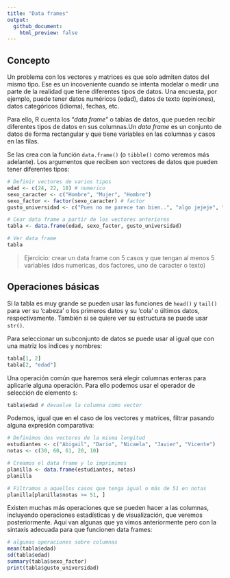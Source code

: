 ```yaml
---
title: "Data frames"
output: 
  github_document:
    html_preview: false
---
```


## Concepto

Un problema con los vectores y matrices es que solo admiten datos del mismo tipo. Ese es un incoveniente cuando se intenta modelar o medir una parte de la realidad que tiene diferentes tipos de datos. 
Una encuesta, por ejemplo, puede tener datos numéricos (edad), datos de texto (opiniones), datos categóricos (idioma), fechas, etc.

Para ello, R cuenta los "*data frame*" o tablas de datos, que pueden recibir diferentes tipos de datos en sus columnas.Un *data frame* es un conjunto de datos de forma rectangular y que tiene variables en las columnas y casos en las filas.

Se las crea con la función `data.frame()` (o `tibble()` como veremos más adelante). Los argumentos que reciben son vectores de datos que pueden tener diferentes tipos:

```r
# Definir vectores de varios tipos
edad <- c(24, 22, 18) # numerico
sexo_caracter <- c("Hombre", "Mujer", "Hombre")
sexo_factor <- factor(sexo_caracter) # factor
gusto_universidad <- c("Pues no me parece tan bien..", "algo jejeje", "como q si") # texto

# Cear data frame a partir de los vectores anteriores
tabla <- data.frame(edad, sexo_factor, gusto_universidad)

# Ver data frame
tabla
```

> Ejercicio: crear un data frame con 5 casos  y que tengan al menos 5 variables (dos numericas, dos factores, uno de caracter o texto)

## Operaciones básicas

Si la tabla es muy grande se pueden usar las funciones de `head()` y `tail()` para ver su 'cabeza' o los primeros datos y su 'cola' o últimos datos, respectivamente. También si se quiere ver su estructura se puede usar `str()`.

Para seleccionar un subconjunto de datos se puede usar al igual que con una matriz los indices y nombres:

```r
tabla[1, 2]
tabla[2, "edad"]
```

Una operación común que haremos será elegir columnas enteras para aplicarle alguna operación. Para ello podemos usar el operador de selección de elemento `$`:

```r
tabla$edad # devuelve la columna como vector
```

Podemos, igual que en el caso de los vectores y matrices, filtrar pasando alguna expresión comparativa:

```r
# Definimos dos vectores de la misma longitud
estudiantes <- c("Abigail", "Dario", "Nicaela", "Javier", "Vicente")
notas <- c(30, 60, 61, 20, 10)

# Creamos el data frame y lo imprimimos
planilla <- data.frame(estudiantes, notas)
planilla

# Filtramos a aquellos casos que tenga igual o más de 51 en notas
planilla[planilla$notas >= 51, ]
```

Existen muchas más operaciones que se pueden hacer a las columnas, incluyendo operaciones estadísticas y de visualización, que veremos posteriormente. Aquí van algunas que ya vimos anteriormente pero con la sintaxis adecuada para que funcionen data frames:

```r
# algunas operaciones sobre columnas
mean(tabla$edad)
sd(tabla$edad)
summary(tabla$sexo_factor)
print(tabla$gusto_universidad)
```
